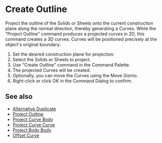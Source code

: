 
# Create Outline

<Reference shortcut="" command="Create Outline" button="" />

Project the outline of the Solids or Sheets onto the current construction plane along the normal direction, thereby generating a Curves. While the "Project Outline" command produces a projected curves in 2D, this command creates a 3D curves. Curves will be positioned precisely at the object's original boundary.

1. Set the desired construction plane for projection.
2. Select the Solids or Sheets to project.
3. Use "Create Outline" command in the Command Palette.
4. The projected Curves will be created.
5. Optionally, you can move the Curves using the Move Gizmo.
6. Right-click or click OK in the Command Dialog to confirm.

## See also
- [Alternative Duplicate](./alternative-duplicate)
- [Project Outline](./project-outline)
- [Project Curve Body](./project-curve-body)
- [Project Curve Curve](./project-curve-curve)
- [Project Body Body](./project-body-body)
- [Offset Curve](./offset-curve)
